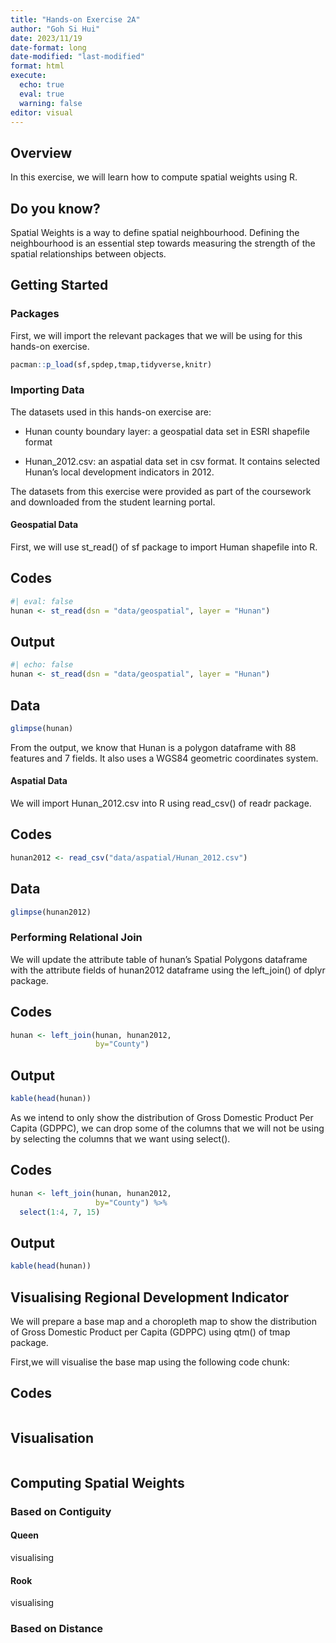 ```yaml
---
title: "Hands-on Exercise 2A"
author: "Goh Si Hui"
date: 2023/11/19
date-format: long
date-modified: "last-modified"
format: html 
execute: 
  echo: true
  eval: true
  warning: false
editor: visual 
---
```


## Overview

In this exercise, we will learn how to compute spatial weights using R.

::: {.callout-note appearance="simple"}
## Do you know?

Spatial Weights is a way to define spatial neighbourhood. Defining the neighbourhood is an essential step towards measuring the strength of the spatial relationships between objects.
:::

## Getting Started

### Packages

First, we will import the relevant packages that we will be using for this hands-on exercise.

```r
pacman::p_load(sf,spdep,tmap,tidyverse,knitr)
```

### Importing Data

The datasets used in this hands-on exercise are:

-   Hunan county boundary layer: a geospatial data set in ESRI shapefile format

-   Hunan_2012.csv: an aspatial data set in csv format. It contains selected Hunan's local development indicators in 2012.

::: callout-note
The datasets from this exercise were provided as part of the coursework and downloaded from the student learning portal.
:::

#### Geospatial Data

First, we will use st_read() of sf package to import Human shapefile into R.

::: panel-tabset
## Codes

```r
#| eval: false
hunan <- st_read(dsn = "data/geospatial", layer = "Hunan")

```

## Output

```r
#| echo: false
hunan <- st_read(dsn = "data/geospatial", layer = "Hunan")

```
## Data 

```r
glimpse(hunan)
```
:::

From the output, we know that Hunan is a polygon dataframe with 88 features and 7 fields. It also uses a WGS84 geometric coordinates system.

#### Aspatial Data

We will import Hunan_2012.csv into R using read_csv() of readr package.

::: panel-tabset
## Codes

```r
hunan2012 <- read_csv("data/aspatial/Hunan_2012.csv")
```
## Data

```r
glimpse(hunan2012)
```
:::

### Performing Relational Join
We will update the attribute table of hunan's Spatial Polygons dataframe with the attribute fields of hunan2012 dataframe using the left_join() of dplyr package. 

:::{.panel-tabset}
## Codes 

```r
hunan <- left_join(hunan, hunan2012,
                   by="County") 
```
## Output 
```r
kable(head(hunan))
```

:::

As we intend to only show the distribution of Gross Domestic Product Per Capita (GDPPC), we can drop some of the columns that we will not be using by selecting the columns that we want using select(). 

:::{.panel-tabset}
## Codes 

```r
hunan <- left_join(hunan, hunan2012,
                   by="County") %>%
  select(1:4, 7, 15)
```
## Output 
```r
kable(head(hunan))
```

:::


## Visualising Regional Development Indicator
We will prepare a base map and a choropleth map to show the distribution of Gross Domestic Product per Capita (GDPPC) using qtm() of tmap package. 

First,we will visualise the base map using the following code chunk: 

:::{.panel-tabset}
## Codes
```r

```

## Visualisation
```r

```

:::



## Computing Spatial Weights

### Based on Contiguity

#### Queen

visualising

#### Rook

visualising

### Based on Distance

